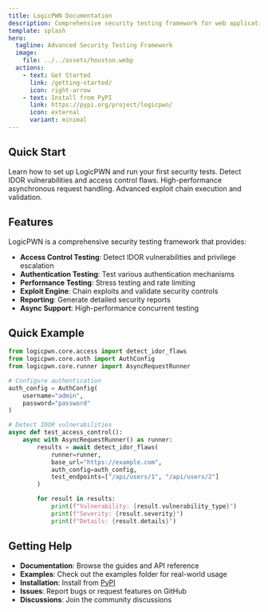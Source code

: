 ```yaml
---
title: LogicPWN Documentation
description: Comprehensive security testing framework for web applications
template: splash
hero:
  tagline: Advanced Security Testing Framework
  image:
    file: ../../assets/houston.webp
  actions:
    - text: Get Started
      link: /getting-started/
      icon: right-arrow
    - text: Install from PyPI
      link: https://pypi.org/project/logicpwn/
      icon: external
      variant: minimal
---
```




## Quick Start

<CardGrid stagger>
	<Card title="Getting Started" icon="rocket">
		Learn how to set up LogicPWN and run your first security tests.
	</Card>
	<Card title="Access Detection" icon="shield">
		Detect IDOR vulnerabilities and access control flaws.
	</Card>
	<Card title="Async Runner" icon="lightning">
		High-performance asynchronous request handling.
	</Card>
	<Card title="Exploit Engine" icon="bug">
		Advanced exploit chain execution and validation.
	</Card>
</CardGrid>

## Features

LogicPWN is a comprehensive security testing framework that provides:

- **Access Control Testing**: Detect IDOR vulnerabilities and privilege escalation
- **Authentication Testing**: Test various authentication mechanisms
- **Performance Testing**: Stress testing and rate limiting
- **Exploit Engine**: Chain exploits and validate security controls
- **Reporting**: Generate detailed security reports
- **Async Support**: High-performance concurrent testing

## Quick Example

```python
from logicpwn.core.access import detect_idor_flaws
from logicpwn.core.auth import AuthConfig
from logicpwn.core.runner import AsyncRequestRunner

# Configure authentication
auth_config = AuthConfig(
    username="admin",
    password="password"
)

# Detect IDOR vulnerabilities
async def test_access_control():
    async with AsyncRequestRunner() as runner:
        results = await detect_idor_flaws(
            runner=runner,
            base_url="https://example.com",
            auth_config=auth_config,
            test_endpoints=["/api/users/1", "/api/users/2"]
        )

        for result in results:
            print(f"Vulnerability: {result.vulnerability_type}")
            print(f"Severity: {result.severity}")
            print(f"Details: {result.details}")
```

## Getting Help

- **Documentation**: Browse the guides and API reference
- **Examples**: Check out the examples folder for real-world usage
- **Installation**: Install from [PyPI](https://pypi.org/project/logicpwn/)
- **Issues**: Report bugs or request features on GitHub
- **Discussions**: Join the community discussions
